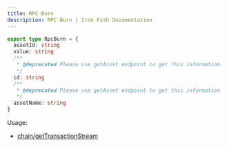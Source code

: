```yaml
---
title: RPC Burn
description: RPC Burn | Iron Fish Documentation
---
```

```typescript
export type RpcBurn = {
  assetId: string
  value: string
  /**
   * @deprecated Please use getAsset endpoint to get this information
   */
  id: string
  /**
   * @deprecated Please use getAsset endpoint to get this information
   */
  assetName: string
}
```

Usage: 
- [chain/getTransactionStream](/developers/documentation/rpc/chain/get_transaction_stream)